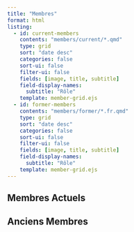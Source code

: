 ```yaml
---
title: "Membres"
format: html
listing:
  - id: current-members
    contents: "members/current/*.qmd"
    type: grid
    sort: "date desc"
    categories: false
    sort-ui: false
    filter-ui: false
    fields: [image, title, subtitle]
    field-display-names: 
      subtitle: "Rôle"
    template: member-grid.ejs
  - id: former-members
    contents: "members/former/*.fr.qmd"
    type: grid
    sort: "date desc"
    categories: false
    sort-ui: false
    filter-ui: false
    fields: [image, title, subtitle]
    field-display-names:
      subtitle: "Rôle"
    template: member-grid.ejs
---
```


## Membres Actuels

:::: {.member-grid}
::: {#current-members}
:::
::::

## Anciens Membres

:::: {.member-grid}
::: {#former-members}
:::
::::
